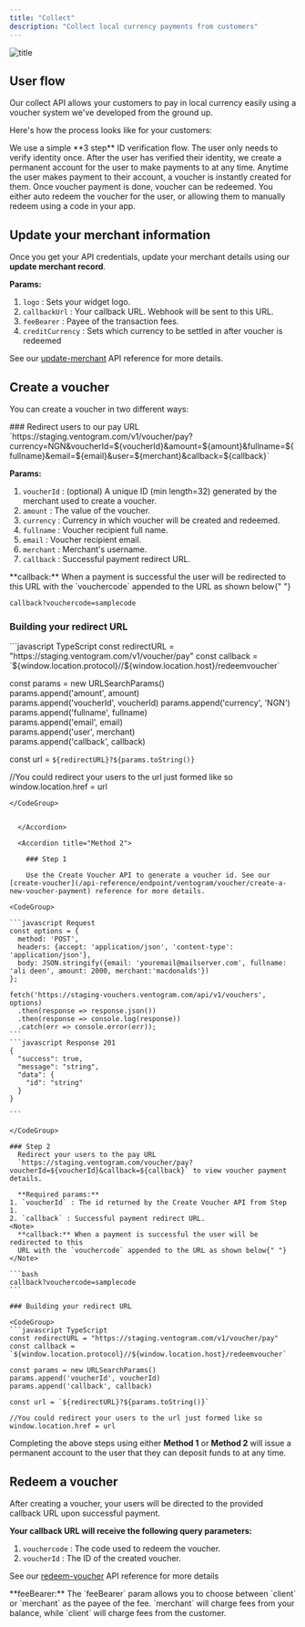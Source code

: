 ```yaml
---
title: "Collect"
description: "Collect local currency payments from customers"
---
```

![title](https://res.cloudinary.com/payourse-technologies-inc/image/upload/v1711722450/seo-partna/collect_yceqli.webp)
## User flow

Our collect API allows your customers to pay in local currency easily using a voucher system we've developed from the ground up.

Here's how the process looks like for your customers:

<Steps>
  <Step title="User verifies identity">
    We use a simple **3 step** ID verification flow. The user only needs to
    verify identity once.
  </Step>
  <Step title="User account created">
    After the user has verified their identity, we create a permanent account
    for the user to make payments to at any time.
  </Step>
  <Step title="Create voucher">
    Anytime the user makes payment to their account, a voucher is instantly
    created for them.
  </Step>
  <Step title="Redeem voucher">
    Once voucher payment is done, voucher can be redeemed. You either auto
    redeem the voucher for the user, or allowing them to manually redeem using a
    code in your app.
  </Step>
</Steps>

## Update your merchant information

Once you get your API credentials, update your merchant details using our **update merchant record**. 

**Params:**
1. `logo` : Sets your widget logo.
2. `callbackUrl` : Your callback URL. Webhook will be sent to this URL.
3. `feeBearer` : Payee of the transaction fees.
4. `creditCurrency` : Sets which currency to be settled in after voucher is redeemed

See our [update-merchant](/api-reference/endpoint/ventogram/merchants/update-merchant-record) API reference for more details.

## Create a voucher

You can create a voucher in two different ways:

<AccordionGroup>
  <Accordion title="Method 1">
  ### Redirect users to our pay URL
    `https://staging.ventogram.com/v1/voucher/pay?currency=NGN&voucherId=${voucherId}&amount=${amount}&fullname=${fullname}&email=${email}&user=${merchant}&callback=${callback}`

**Params:**
1. `voucherId` : (optional) A unique ID (min length=32) generated by the merchant used to create a voucher.
2. `amount` : The value of the voucher.
3. `currency` : Currency in which voucher will be created and redeemed.
4. `fullname` : Voucher recipient full name.
5. `email` : Voucher recipient email.
6. `merchant` : Merchant's username.
7. `callback` : Successful payment redirect URL.

<Note>
  **callback:** When a payment is successful the user will be redirected to this
  URL with the `vouchercode` appended to the URL as shown below{" "}
</Note>

```bash
callback?vouchercode=samplecode
```

### Building your redirect URL

<CodeGroup>
```javascript TypeScript
const redirectURL = "https://staging.ventogram.com/v1/voucher/pay"
const callback = `${window.location.protocol}//${window.location.host}/redeemvoucher`
  
const params = new URLSearchParams()  
params.append('amount', amount)  
params.append('voucherId', voucherId) 
params.append('currency', 'NGN')  
params.append('fullname', fullname)  
params.append('email', email)  
params.append('user', merchant)  
params.append('callback', callback)

const url = `${redirectURL}?${params.toString()}`

//You could redirect your users to the url just formed like so  
window.location.href = url

````
</CodeGroup>


  </Accordion>

  <Accordion title="Method 2">

    ### Step 1

    Use the Create Voucher API to generate a voucher id. See our [create-voucher](/api-reference/endpoint/ventogram/voucher/create-a-new-voucher-payment) reference for more details.

<CodeGroup>

```javascript Request
const options = {
  method: 'POST',
  headers: {accept: 'application/json', 'content-type': 'application/json'},
  body: JSON.stringify({email: 'youremail@mailserver.com', fullname: 'ali deen', amount: 2000, merchant:'macdonalds'})
};

fetch('https://staging-vouchers.ventogram.com/api/v1/vouchers', options)
  .then(response => response.json())
  .then(response => console.log(response))
  .catch(err => console.error(err));
```
```javascript Response 201
{
  "success": true,
  "message": "string",
  "data": {
    "id": "string"
  }
}

```

</CodeGroup>

### Step 2
  Redirect your users to the pay URL 
  `https://staging.ventogram.com/voucher/pay?voucherId=${voucherId}&callback=${callback}` to view voucher payment details.

  **Required params:**
1. `voucherId` : The id returned by the Create Voucher API from Step 1.
2. `callback` : Successful payment redirect URL.
<Note>
  **callback:** When a payment is successful the user will be redirected to this
  URL with the `vouchercode` appended to the URL as shown below{" "}
</Note>

```bash
callback?vouchercode=samplecode
```

### Building your redirect URL

<CodeGroup>
```javascript TypeScript
const redirectURL = "https://staging.ventogram.com/v1/voucher/pay"
const callback = `${window.location.protocol}//${window.location.host}/redeemvoucher`
  
const params = new URLSearchParams()  
params.append('voucherId', voucherId) 
params.append('callback', callback)

const url = `${redirectURL}?${params.toString()}`

//You could redirect your users to the url just formed like so  
window.location.href = url

````
</CodeGroup>
  </Accordion>
</AccordionGroup>

Completing the above steps using either **Method 1** or **Method 2** will issue a permanent account to the user that they can deposit funds to at any time.

## Redeem a voucher

After creating a voucher, your users will be directed to the provided callback URL upon successful payment. 

**Your callback URL will receive the following query parameters:**
1. `vouchercode` : The code used to redeem the voucher.
2. `voucherId` : The ID of the created voucher.

See our [redeem-voucher](/api-reference/endpoint/ventogram/voucher/redeem-existing-unused-voucher)  API reference for more details

<Tip>
  **feeBearer:** The `feeBearer` param allows you to choose between `client` or `merchant` as the payee of the fee. `merchant` will charge fees from your balance, while `client` will charge fees from the customer.
</Tip>
